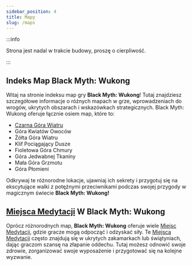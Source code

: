 ```yaml
---
sidebar_position: 4
title: Mapy
slug: /maps
---
```


:::info

Strona jest nadal w trakcie budowy, proszę o cierpliwość.

:::

## Indeks Map Black Myth: Wukong

Witaj na stronie indeksu map gry **Black Myth: Wukong**! Tutaj znajdziesz szczegółowe informacje o różnych mapach w grze, wprowadzeniach do wrogów, ukrytych obszarach i wskazówkach strategicznych. Black Myth: Wukong oferuje łącznie osiem map, które to:

- [Czarna Góra Wiatru](/docs/blackwindmountain)
- Góra Kwiatów Owoców
- Żółta Góra Wiatru
- Klif Pociągający Dusze
- Fioletowa Góra Chmury
- Góra Jedwabnej Tkaniny
- Mała Góra Grzmotu
- Góra Płomieni

Odkrywaj te różnorodne lokacje, ujawniaj ich sekrety i przygotuj się na ekscytujące walki z potężnymi przeciwnikami podczas swojej przygody w magicznym świecie **Black Myth: Wukong!**

## [Miejsca Medytacji](/docs/meditationspots) W Black Myth: Wukong

Oprócz różnorodnych map, **Black Myth: Wukong** oferuje wiele [Miejsc Medytacji](/docs/meditationspots), gdzie gracze mogą odpocząć i odzyskać siły. Te [Miejsca Medytacji](/docs/meditationspots) często znajdują się w ukrytych zakamarkach lub świątyniach, dając graczom szansę na złapanie oddechu. Tutaj możesz odnowić swoje zdrowie, zorganizować swoje wyposażenie i przygotować się na kolejne wyzwanie.